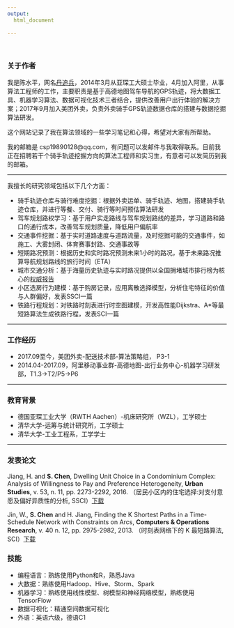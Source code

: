 ```yaml
---
output:
  html_document
   
---
```

<br>


### 关于作者

我是陈水平，网名[丹追兵](https://segmentfault.com/blog/datalab)，2014年3月从亚琛工大硕士毕业，4月加入阿里，从事算法工程师的工作，主要职责是基于高德地图驾车导航的GPS轨迹，将大数据工具、机器学习算法、数据可视化技术三者结合，提供改善用户出行体验的解决方案；2017年9月加入美团外卖，负责外卖骑手GPS轨迹数据仓库的搭建与数据挖掘算法研发。

这个网站记录了我在算法领域的一些学习笔记和心得，希望对大家有所帮助。

我的邮箱是 csp19890128@qq.com，有问题可以发邮件与我取得联系。目前我正在招聘若干个骑手轨迹挖掘方向的算法工程师和实习生，有意者可以发简历到我的邮箱。

<hr>

我擅长的研究领域包括以下几个方面：

+ 骑手轨迹仓库与骑行难度挖掘：根据外卖运单、骑手轨迹、地图，搭建骑手轨迹仓库，并进行等餐、交付、骑行等时间预估算法研发
+ 驾车规划路权学习：基于用户实走路线与驾车规划路线的差异，学习道路和路口的通行成本，改善驾车规划质量，降低用户偏航率
+ 交通事件挖掘：基于实时道路速度与道路流量，及时挖掘可能的交通事件，如施工、大雾封闭、体育赛事封路、交通事故等
+ 短期路况预测：根据历史和实时路况预测未来1小时的路况，基于未来路况推算导航规划路线的旅行时间（ETA）
+ 城市交通分析：基于海量历史轨迹与实时路况提供以全国拥堵城市排行榜为核心的[权威报告](http://report.amap.com)
+ 小区选房行为建模：基于购房记录，应用离散选择模型，分析住宅特征的价值与人群偏好，发表SSCI一篇
+ 铁路行程规划：对铁路时刻表进行时空图建模，开发高性能Dijkstra、A*等最短路算法生成铁路行程，发表SCI一篇

<hr>

### 工作经历
+ 2017.09至今，美团外卖-配送技术部-算法策略组， P3-1
+ 2014.04-2017.09，阿里移动事业群-高德地图-出行业务中心-机器学习研发部，T1.3->T2/P5->P6

<hr>

### 教育背景
+ 德国亚琛工业大学（RWTH Aachen）-机床研究所（WZL），工学硕士
+ 清华大学-运筹与统计研究所，工学硕士
+ 清华大学-工业工程系，工学学士

<hr>

### 发表论文

Jiang, H. and **S. Chen**, Dwelling Unit Choice in a Condominium Complex: Analysis of Willingness to Pay and Preference Heterogeneity, **Urban Studies**, v. 53, n. 11, pp. 2273-2292, 2016. （居民小区内的住宅选择:对支付意愿及偏好异质性的分析, SSCI）[下载](files/paper_dwelling_urban_studies.pdf)

Jin, W., **S. Chen** and H. Jiang, Finding the K Shortest Paths in a Time-Schedule Network with Constraints on Arcs, **Computers & Operations Research**, v. 40 n. 12, pp. 2975-2982, 2013. （时刻表网络下的 K 最短路算法, SCI）[下载](files/paper_kpath_computer_operation_research.pdf)

### 技能
- 编程语言：熟练使用Python和R，熟悉Java
- 大数据：熟练使用Hadoop、Hive、Storm、Spark
- 机器学习：熟练使用线性模型、树模型和神经网络模型，熟练使用TensorFlow
- 数据可视化：精通空间数据可视化
- 外语：英语六级，德语C1

